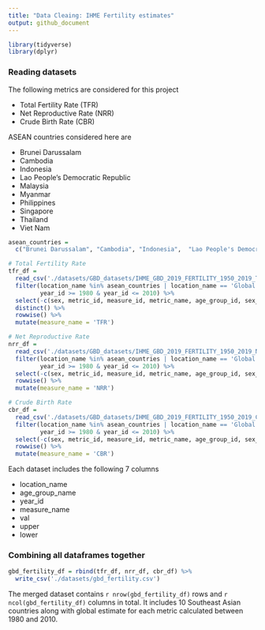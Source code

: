 ```yaml
---
title: "Data Cleaing: IHME Fertility estimates"
output: github_document
---
```


```r
library(tidyverse)
library(dplyr)
```

### Reading datasets 
The following metrics are considered for this project

* Total Fertility Rate (TFR)
* Net Reproductive Rate (NRR)
* Crude Birth Rate (CBR)

ASEAN countries considered here are

* Brunei Darussalam
* Cambodia 
* Indonesia 
* Lao People's Democratic Republic 
* Malaysia
* Myanmar 
* Philippines 
* Singapore
* Thailand
* Viet Nam

```r
asean_countries = 
  c("Brunei Darussalam", "Cambodia", "Indonesia",  "Lao People's Democratic Republic", "Malaysia", "Myanmar",  "Philippines",  "Singapore", "Thailand", "Viet Nam")

# Total Fertility Rate
tfr_df =
  read_csv('./datasets/GBD_datasets/IHME_GBD_2019_FERTILITY_1950_2019_TFR_Y2020M08D05.CSV') %>%
  filter(location_name %in% asean_countries | location_name == 'Global',
         year_id >= 1980 & year_id <= 2010) %>%
  select(-c(sex, metric_id, measure_id, metric_name, age_group_id, sex_id, location_id)) %>%
  distinct() %>%
  rowwise() %>%
  mutate(measure_name = 'TFR')

# Net Reproductive Rate
nrr_df =
  read_csv('./datasets/GBD_datasets/IHME_GBD_2019_FERTILITY_1950_2019_NRR_Y2020M08D05.CSV') %>%
  filter(location_name %in% asean_countries | location_name == 'Global',
         year_id >= 1980 & year_id <= 2010) %>%
  select(-c(sex, metric_id, measure_id, metric_name, age_group_id, sex_id, location_id)) %>%
  rowwise() %>%
  mutate(measure_name = 'NRR')

# Crude Birth Rate
cbr_df = 
  read_csv('./datasets/GBD_datasets/IHME_GBD_2019_FERTILITY_1950_2019_CBR_Y2020M08D05.CSV') %>%
  filter(location_name %in% asean_countries | location_name == 'Global',
         year_id >= 1980 & year_id <= 2010) %>%
  select(-c(sex, metric_id, measure_id, metric_name, age_group_id, sex_id, location_id)) %>%
  rowwise() %>%
  mutate(measure_name = 'CBR')

```

Each dataset includes the following 7 columns

* location_name
* age_group_name
* year_id
* measure_name
* val
* upper
* lower 

### Combining all dataframes together

```r
gbd_fertility_df = rbind(tfr_df, nrr_df, cbr_df) %>%
  write_csv('./datasets/gbd_fertility.csv')
```

The merged dataset contains `r nrow(gbd_fertility_df)` rows and `r ncol(gbd_fertility_df)` columns in total. It includes 10 Southeast Asian countries along with global estimate for each metric calculated between 1980 and 2010.

